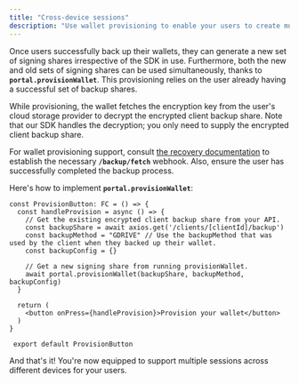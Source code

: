 ```yaml
---
title: "Cross-device sessions"
description: "Use wallet provisioning to enable your users to create multiple signing shares across their devices."
---
```


Once users successfully back up their wallets, they can generate a new set of signing shares irrespective of the SDK in use. Furthermore, both the new and old sets of signing shares can be used simultaneously, thanks to **`portal.provisionWallet`**. This provisioning relies on the user already having a successful set of backup shares.

While provisioning, the wallet fetches the encryption key from the user's cloud storage provider to decrypt the encrypted client backup share. Note that our SDK handles the decryption; you only need to supply the encrypted client backup share.

For wallet provisioning support, consult [the recovery documentation](legacy-documentation/recover-a-wallet.md) to establish the necessary **`/backup/fetch`** webhook. Also, ensure the user has successfully completed the backup process.

Here's how to implement **`portal.provisionWallet`**:

```tsx
const ProvisionButton: FC = () => {
  const handleProvision = async () => {
    // Get the existing encrypted client backup share from your API.
    const backupShare = await axios.get('/clients/[clientId]/backup')
    const backupMethod = "GDRIVE" // Use the backupMethod that was used by the client when they backed up their wallet.
    const backupConfig = {}

    // Get a new signing share from running provisionWallet.
    await portal.provisionWallet(backupShare, backupMethod, backupConfig)
  }

  return (
    <button onPress={handleProvision}>Provision your wallet</button>
  )
}

 export default ProvisionButton
```

And that's it! You're now equipped to support multiple sessions across different devices for your users.
